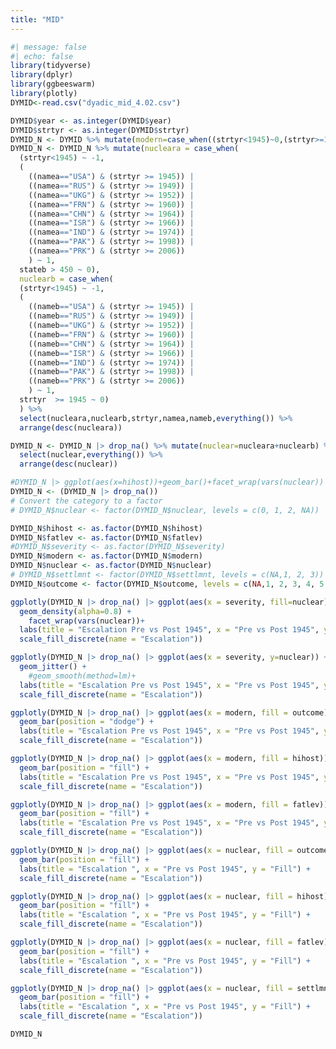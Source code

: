 ```yaml
---
title: "MID"
---
```


```r
#| message: false
#| echo: false
library(tidyverse)
library(dplyr)
library(ggbeeswarm)
library(plotly)
DYMID<-read.csv("dyadic_mid_4.02.csv")

DYMID$year <- as.integer(DYMID$year)
DYMID$strtyr <- as.integer(DYMID$strtyr)
DYMID_N <- DYMID %>% mutate(modern=case_when((strtyr<1945)~0,(strtyr>=1945)~1))
DYMID_N <- DYMID_N %>% mutate(nucleara = case_when(
  (strtyr<1945) ~ -1,
  (
    ((namea=="USA") & (strtyr >= 1945)) |
    ((namea=="RUS") & (strtyr >= 1949)) |
    ((namea=="UKG") & (strtyr >= 1952)) |
    ((namea=="FRN") & (strtyr >= 1960)) |
    ((namea=="CHN") & (strtyr >= 1964)) |
    ((namea=="ISR") & (strtyr >= 1966)) |
    ((namea=="IND") & (strtyr >= 1974)) |
    ((namea=="PAK") & (strtyr >= 1998)) |
    ((namea=="PRK") & (strtyr >= 2006)) 
    ) ~ 1,
  stateb > 450 ~ 0),
  nuclearb = case_when(
  (strtyr<1945) ~ -1,
  (
    ((nameb=="USA") & (strtyr >= 1945)) |
    ((nameb=="RUS") & (strtyr >= 1949)) |
    ((nameb=="UKG") & (strtyr >= 1952)) |
    ((nameb=="FRN") & (strtyr >= 1960)) |
    ((nameb=="CHN") & (strtyr >= 1964)) |
    ((nameb=="ISR") & (strtyr >= 1966)) |
    ((nameb=="IND") & (strtyr >= 1974)) |
    ((nameb=="PAK") & (strtyr >= 1998)) |
    ((nameb=="PRK") & (strtyr >= 2006))
    ) ~ 1,
  strtyr  >= 1945 ~ 0) 
  ) %>%
  select(nucleara,nuclearb,strtyr,namea,nameb,everything()) %>%
  arrange(desc(nucleara))

DYMID_N <- DYMID_N |> drop_na() %>% mutate(nuclear=nucleara+nuclearb) %>%
  select(nuclear,everything()) %>%
  arrange(desc(nuclear))

#DYMID_N |> ggplot(aes(x=hihost))+geom_bar()+facet_wrap(vars(nuclear))
DYMID_N <- (DYMID_N |> drop_na())
# Convert the category to a factor
# DYMID_N$nuclear <- factor(DYMID_N$nuclear, levels = c(0, 1, 2, NA))

DYMID_N$hihost <- as.factor(DYMID_N$hihost)
DYMID_N$fatlev <- as.factor(DYMID_N$fatlev)
#DYMID_N$severity <- as.factor(DYMID_N$severity)
DYMID_N$modern <- as.factor(DYMID_N$modern)
DYMID_N$nuclear <- as.factor(DYMID_N$nuclear)
# DYMID_N$settlmnt <- factor(DYMID_N$settlmnt, levels = c(NA,1, 2, 3))
DYMID_N$outcome <- factor(DYMID_N$outcome, levels = c(NA,1, 2, 3, 4, 5,6,7,NA,NA))

ggplotly(DYMID_N |> drop_na() |> ggplot(aes(x = severity, fill=nuclear)) +
  geom_density(alpha=0.8) +
    facet_wrap(vars(nuclear))+
  labs(title = "Escalation Pre vs Post 1945", x = "Pre vs Post 1945", y = "Fill") +
  scale_fill_discrete(name = "Escalation"))

ggplotly(DYMID_N |> drop_na() |> ggplot(aes(x = severity, y=nuclear)) +
  geom_jitter() +
    #geom_smooth(method=lm)+
  labs(title = "Escalation Pre vs Post 1945", x = "Pre vs Post 1945", y = "Fill") +
  scale_fill_discrete(name = "Escalation"))

ggplotly(DYMID_N |> drop_na() |> ggplot(aes(x = modern, fill = outcome)) +
  geom_bar(position = "dodge") +
  labs(title = "Escalation Pre vs Post 1945", x = "Pre vs Post 1945", y = "Fill") +
  scale_fill_discrete(name = "Escalation"))

ggplotly(DYMID_N |> drop_na() |> ggplot(aes(x = modern, fill = hihost)) +
  geom_bar(position = "fill") +
  labs(title = "Escalation Pre vs Post 1945", x = "Pre vs Post 1945", y = "Fill") +
  scale_fill_discrete(name = "Escalation"))

ggplotly(DYMID_N |> drop_na() |> ggplot(aes(x = modern, fill = fatlev)) +
  geom_bar(position = "fill") +
  labs(title = "Escalation Pre vs Post 1945", x = "Pre vs Post 1945", y = "Fill") +
  scale_fill_discrete(name = "Escalation"))

ggplotly(DYMID_N |> drop_na() |> ggplot(aes(x = nuclear, fill = outcome)) +
  geom_bar(position = "fill") +
  labs(title = "Escalation ", x = "Pre vs Post 1945", y = "Fill") +
  scale_fill_discrete(name = "Escalation"))

ggplotly(DYMID_N |> drop_na() |> ggplot(aes(x = nuclear, fill = hihost)) +
  geom_bar(position = "fill") +
  labs(title = "Escalation ", x = "Pre vs Post 1945", y = "Fill") +
  scale_fill_discrete(name = "Escalation"))

ggplotly(DYMID_N |> drop_na() |> ggplot(aes(x = nuclear, fill = fatlev)) +
  geom_bar(position = "fill") +
  labs(title = "Escalation ", x = "Pre vs Post 1945", y = "Fill") +
  scale_fill_discrete(name = "Escalation"))

ggplotly(DYMID_N |> drop_na() |> ggplot(aes(x = nuclear, fill = settlmnt)) +
  geom_bar(position = "fill") +
  labs(title = "Escalation ", x = "Pre vs Post 1945", y = "Fill") +
  scale_fill_discrete(name = "Escalation"))

DYMID_N
```